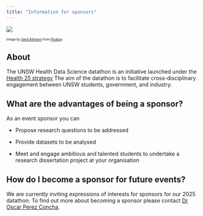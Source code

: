 ```yaml
---
title: "Information for sponsors"
---
```


![](images/artificial-intelligence-g80ce22bfc_1920.jpg)

::: {style="font-size:0.6em;"}
Image by <a href="https://pixabay.com/users/geralt-9301/?utm_source=link-attribution&amp;utm_medium=referral&amp;utm_campaign=image&amp;utm_content=3706562">Gerd Altmann</a> from <a href="https://pixabay.com//?utm_source=link-attribution&amp;utm_medium=referral&amp;utm_campaign=image&amp;utm_content=3706562">Pixabay</a>
:::


## About

The UNSW Health Data Science datathon is an initiative launched under the [Health 25 strategy](https://www.unsw.edu.au/content/dam/pdfs/unsw-adobe-websites/medicine/faculty/2022-06-Health-25-Medicine-Health-Strategy.pdf) The aim of the datathon is to facilitate cross-disciplinary engagement between UNSW students, government, and industry.

## What are the advantages of being a sponsor?

As an event sponsor you can 

* Propose research questions to be addressed

* Provide datasets to be analysed

* Meet and engage ambitious and talented students to undertake a research dissertation project at your organisation

## How do I become a sponsor for future events?

We are currently inviting expressions of interests for sponsors for our 2025 datathon. To find out more about becoming a sponsor please contact <a href="mailto:o.perezconcha@unsw.edu.au">Dr Oscar Perez Concha</a>.
